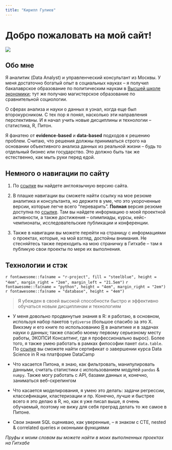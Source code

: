```yaml
---
title: "Кирилл Гулиев"
---
```


# Добро пожаловать на мой сайт!

![](./img/photo.jpg)

## Обо мне

Я аналитик (Data Analyst) и управленческий консультант из Москвы. У меня достаточно богатый опыт в социальных науках -- я получил бакалаврское образование по политическим наукам в [Высшей школе экономики](https://www.hse.ru); тут же получаю магистерское образование по сравнительной социологии.

О сферах анализа и науки о данных я узнал, когда еще был второкурсником. С тех пор я понял, насколько эти направления перспективны. И я начал учить новые дисциплины и технологии -- статистика, R, Питон.

Я фанатею от __evidence-based__ и __data-based__ подходов к решению проблем. Считаю, что решения должны приниматься строго на основании объективного анализа данных из реальной жизни -- будь то отдельный бизнес или государство. Это должно быть так же естественно, как мыть руки перед едой. 

## Немного о навигации по сайту

1. По [ссылке](https://kgguliev.github.io/personalwebsite-en/) вы найдете англоязычную версию сайта.  

2. В плашке навигации вы сможете найти ссылку на мое резюме аналитика и консультанта, но держите в уме, что это укороченные версии, которые легче всего "переварить". __Полная__ версия резюме доступна по [ссылке](https://disk.yandex.ru/i/qKzOrBusCTW2cQ). Там вы найдете информацию о моей проектной активности, а также достижения -- олимпиады, курсы, кейс-чемпионаты, исследовательские публикации и конференции. 

3. Также в навигации вы можете перейти на страницу с информациями о проектах, которые, на мой взгляд, достойны внимания. Не стесняйтесь также переходить на мою страничку в Гитхабе -- там я публикую свои проекты по мере их выполнения.

## Технологии и стэк

 

`r fontawesome::fa(name = "r-project", fill = "steelblue", height = "4em", margin_right = "2em", margin_left = "21.5em")` `r fontawesome::fa(name = "python", height = "4em", margin_right = "2em")` `r fontawesome::fa(name = "database", height = "4em")`

 
 > Я убежден в своей высокой способности быстро и эффективно обучаться новым дисциплинам и технологиям 
 
- У меня довольно продвинутые знания в R: я работаю, в основном, используя набор пакетов `tydiverse` (большое спасибо за это Х. Викхэму и его книге по использованию [R](https://r4ds.had.co.nz/) в аналитике и в задачах науки о данных; также спасибо моему первому серьезному месту работы, ЭКОПСИ Консалтинг, где я профессионально вырос). Более того, я также умею работать в рамках философии пакет `data.table`. По [ссылке](https://www.datacamp.com/statement-of-accomplishment/track/fb848fe18f7ccf94accb08a5eefedaefeb9eef7f) вы сможете найти сертификат о завершении курса Data Science in R на платформе DataCamp 

- Что касается Питона, я знаю, как фильтровать, манипулировать данными, считать статистики с использованием модулей `pandas` & `numpy`. Также могу работать с API, базами данных и, конечно, заниматься веб-скрепингом

- Что касается моделирования, я умею это делать: задачи регрессии, классификации, кластеризации и пр. Конечно, лучше и быстрее всего я это делаю в R, но, как я уже писал выше, я очень обучаемый, поэтому не вижу для себя преград делать то же самое в Питоне. 

- Свои знания SQL оцениваю, как уверенные, -- я знаком с CTE, nested & correlated queries и оконными функциями

*Пруфы к моим словам вы можете найти в моих выполненных проектах на Гитхабе*